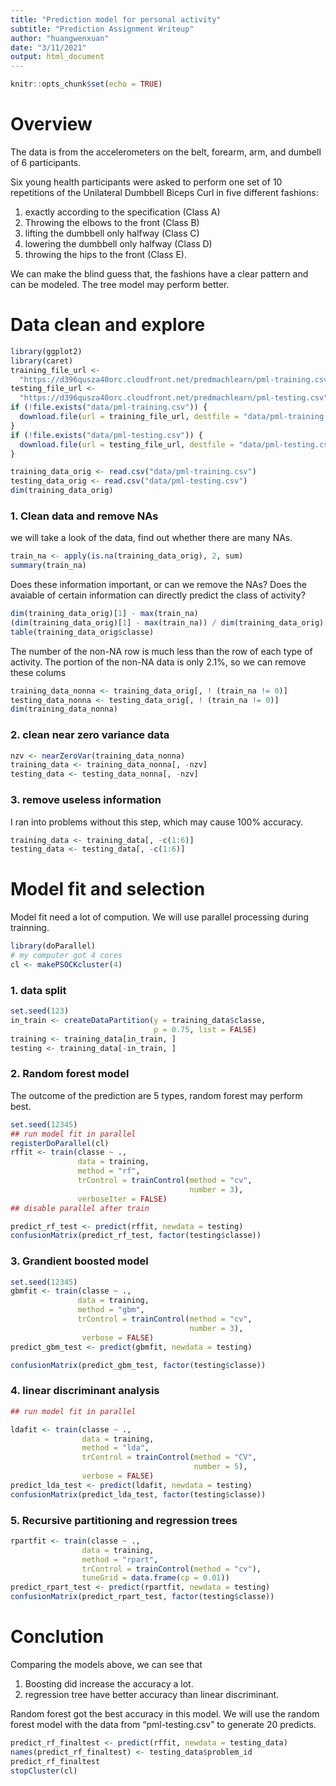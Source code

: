 ```yaml
---
title: "Prediction model for personal activity"
subtitle: "Prediction Assignment Writeup"
author: "huangwenxuan"
date: "3/11/2021"
output: html_document
---
```




```r
knitr::opts_chunk$set(echo = TRUE)
```
# Overview
The data is from the accelerometers on the belt, forearm, arm, and dumbell of 6 participants. 

Six young health participants were asked to perform one set of 10 repetitions of the Unilateral Dumbbell Biceps Curl in five different fashions:

1. exactly according to the specification (Class A)
2. Throwing the elbows to the front (Class B)
3. lifting the dumbbell only halfway (Class C)
4. lowering the dumbbell only halfway (Class D) 
5. throwing the hips to the front (Class E).

We can make the blind guess that, the fashions have a clear pattern and can be modeled.
The tree model may perform better.


# Data clean and explore
```r
library(ggplot2)
library(caret)
training_file_url <-
  "https://d396qusza40orc.cloudfront.net/predmachlearn/pml-training.csv"
testing_file_url <-
  "https://d396qusza40orc.cloudfront.net/predmachlearn/pml-testing.csv"
if (!file.exists("data/pml-training.csv")) {
  download.file(url = training_file_url, destfile = "data/pml-training.csv")
}
if (!file.exists("data/pml-testing.csv")) {
  download.file(url = testing_file_url, destfile = "data/pml-testing.csv")
}

training_data_orig <- read.csv("data/pml-training.csv")
testing_data_orig <- read.csv("data/pml-testing.csv")
dim(training_data_orig)
```

### 1. Clean data and remove NAs

we will take a look of the data, find out whether there are many NAs.
```r
train_na <- apply(is.na(training_data_orig), 2, sum)
summary(train_na)
```

Does these information important, or can we remove the NAs?
Does the avaiable of certain information can directly predict the class of activity?

```r
dim(training_data_orig)[1] - max(train_na)
(dim(training_data_orig)[1] - max(train_na)) / dim(training_data_orig)[1]
table(training_data_orig$classe)
```

The number of the non-NA row is much less than the row of each type of activity.
The portion of the non-NA data is only 2.1%, so we can remove these colums
```r
training_data_nonna <- training_data_orig[, ! (train_na != 0)]
testing_data_nonna <- testing_data_orig[, ! (train_na != 0)]
dim(training_data_nonna)
```
### 2. clean near zero variance data
```r
nzv <- nearZeroVar(training_data_nonna)
training_data <- training_data_nonna[, -nzv]
testing_data <- testing_data_nonna[, -nzv]
```

### 3. remove useless information 

I ran into problems without this step, which may cause 100% accuracy.
```r
training_data <- training_data[, -c(1:6)]
testing_data <- testing_data[, -c(1:6)]
```

# Model fit and selection

Model fit need a lot of compution. We will use parallel processing during trainning.
```r
library(doParallel)
# my computer got 4 cores
cl <- makePSOCKcluster(4)
```

### 1. data split
```r
set.seed(123)
in_train <- createDataPartition(y = training_data$classe,
                                p = 0.75, list = FALSE)
training <- training_data[in_train, ]
testing <- training_data[-in_train, ]
```

### 2. Random forest model
The outcome of the prediction are 5 types, random forest may perform best.
```r
set.seed(12345)
## run model fit in parallel
registerDoParallel(cl)
rffit <- train(classe ~ .,
               data = training,
               method = "rf",
               trControl = trainControl(method = "cv",
                                        number = 3),
               verboseIter = FALSE)
## disable parallel after train

predict_rf_test <- predict(rffit, newdata = testing)
confusionMatrix(predict_rf_test, factor(testing$classe))
```

### 3. Grandient boosted model

```r
set.seed(12345)
gbmfit <- train(classe ~ .,
               data = training,
               method = "gbm",
               trControl = trainControl(method = "cv",
                                        number = 3),
                verbose = FALSE)
predict_gbm_test <- predict(gbmfit, newdata = testing)
```

```r
confusionMatrix(predict_gbm_test, factor(testing$classe))
```

### 4. linear discriminant analysis
```r
## run model fit in parallel

ldafit <- train(classe ~ .,
                data = training,
                method = "lda",
                trControl = trainControl(method = "CV",
                                         number = 5),
                verbose = FALSE)
predict_lda_test <- predict(ldafit, newdata = testing)
confusionMatrix(predict_lda_test, factor(testing$classe))
```

### 5. Recursive partitioning and regression trees

```r
rpartfit <- train(classe ~ .,
                data = training,
                method = "rpart",
                trControl = trainControl(method = "cv"),
                tuneGrid = data.frame(cp = 0.01))
predict_rpart_test <- predict(rpartfit, newdata = testing)
confusionMatrix(predict_rpart_test, factor(testing$classe))
```

# Conclution 

Comparing the models above, we can see that

1. Boosting did increase the accuracy a lot.
2. regression tree have better accuracy than linear discriminant.

Random forest got the best accuracy in this model.
We will use the random forest model with the data from "pml-testing.csv" to generate 20 predicts.

```r
predict_rf_finaltest <- predict(rffit, newdata = testing_data)
names(predict_rf_finaltest) <- testing_data$problem_id
predict_rf_finaltest
stopCluster(cl)
```
